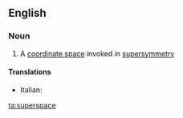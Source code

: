 ==English==

===Noun===
{{wikipedia}}
{{en-noun}}

#{{physics}} A [[coordinate space]] invoked in [[supersymmetry]]

====Translations====
{{trans-top}}
* Italian: {{t-|it|superspazio|m}}
{{trans-mid}}

{{trans-bottom}}

[[ta:superspace]]
